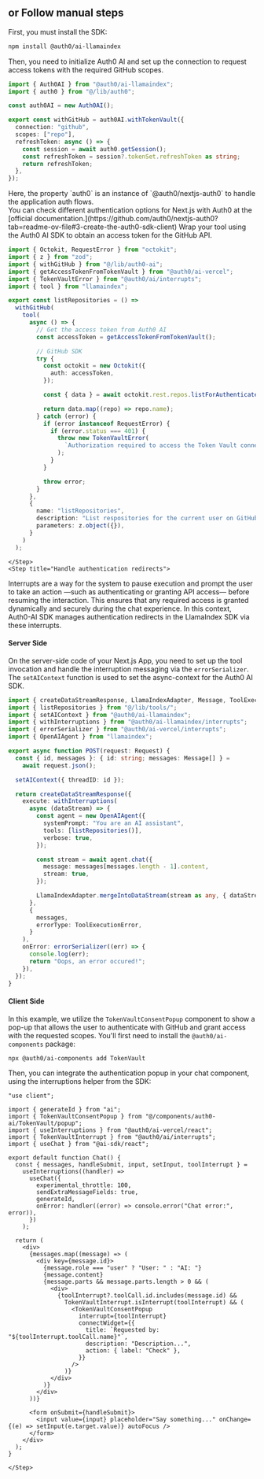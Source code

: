 ## or Follow manual steps

<div id="manual-steps">
  <Steps>
    <Step title="Configure Auth0 AI">
First, you must install the SDK:

```bash wrap lines
npm install @auth0/ai-llamaindex
```

Then, you need to initialize Auth0 AI and set up the connection to request access tokens with the required GitHub scopes.

```typescript ./src/lib/auth0-ai.ts wrap lines
import { Auth0AI } from "@auth0/ai-llamaindex";
import { auth0 } from "@/lib/auth0";

const auth0AI = new Auth0AI();

export const withGitHub = auth0AI.withTokenVault({
  connection: "github",
  scopes: ["repo"],
  refreshToken: async () => {
    const session = await auth0.getSession();
    const refreshToken = session?.tokenSet.refreshToken as string;
    return refreshToken;
  },
});

```
<Info>
Here, the property `auth0` is an instance of `@auth0/nextjs-auth0` to handle the application auth flows. <br/>
You can check different authentication options for Next.js with Auth0 at the [official documentation.](https://github.com/auth0/nextjs-auth0?tab=readme-ov-file#3-create-the-auth0-sdk-client)
</Info>
    </Step>
    <Step title="Integrate your tool with GitHub">
Wrap your tool using the Auth0 AI SDK to obtain an access token for the GitHub API.

```typescript ./src/lib/tools/listRepositories.ts wrap lines highlight={3-5,13,18,27-29}
import { Octokit, RequestError } from "octokit";
import { z } from "zod";
import { withGitHub } from "@/lib/auth0-ai";
import { getAccessTokenFromTokenVault } from "@auth0/ai-vercel";
import { TokenVaultError } from "@auth0/ai/interrupts";
import { tool } from "llamaindex";

export const listRepositories = () =>
  withGitHub(
    tool(
      async () => {
        // Get the access token from Auth0 AI
        const accessToken = getAccessTokenFromTokenVault();

        // GitHub SDK
        try {
          const octokit = new Octokit({
            auth: accessToken,
          });

          const { data } = await octokit.rest.repos.listForAuthenticatedUser();

          return data.map((repo) => repo.name);
        } catch (error) {
          if (error instanceof RequestError) {
            if (error.status === 401) {
              throw new TokenVaultError(
                `Authorization required to access the Token Vault connection`
              );
            }
          }

          throw error;
        }
      },
      {
        name: "listRepositories",
        description: "List respositories for the current user on GitHub",
        parameters: z.object({}),
      }
    )
  );
```
    </Step>
    <Step title="Handle authentication redirects">
Interrupts are a way for the system to pause execution and prompt the user to take an action —such as authenticating or granting API access— before resuming the interaction. This ensures that any required access is granted dynamically and securely during the chat experience. In this context, Auth0-AI SDK manages authentication redirects in the LlamaIndex SDK via these interrupts.

#### Server Side

On the server-side code of your Next.js App, you need to set up the tool invocation and handle the interruption messaging via the `errorSerializer`. The `setAIContext` function is used to set the async-context for the Auth0 AI SDK.

```typescript ./src/app/api/chat/route.ts wrap lines highlight={2-5,15,35}
import { createDataStreamResponse, LlamaIndexAdapter, Message, ToolExecutionError } from "ai";
import { listRepositories } from "@/lib/tools/";
import { setAIContext } from "@auth0/ai-llamaindex";
import { withInterruptions } from "@auth0/ai-llamaindex/interrupts";
import { errorSerializer } from "@auth0/ai-vercel/interrupts";
import { OpenAIAgent } from "llamaindex";

export async function POST(request: Request) {
  const { id, messages }: { id: string; messages: Message[] } =
    await request.json();

  setAIContext({ threadID: id });

  return createDataStreamResponse({
    execute: withInterruptions(
      async (dataStream) => {
        const agent = new OpenAIAgent({
          systemPrompt: "You are an AI assistant",
          tools: [listRepositories()],
          verbose: true,
        });

        const stream = await agent.chat({
          message: messages[messages.length - 1].content,
          stream: true,
        });

        LlamaIndexAdapter.mergeIntoDataStream(stream as any, { dataStream });
      },
      {
        messages,
        errorType: ToolExecutionError,
      }
    ),
    onError: errorSerializer((err) => {
      console.log(err);
      return "Oops, an error occured!";
    }),
  });
}
```

#### Client Side

In this example, we utilize the `TokenVaultConsentPopup` component to show a pop-up that allows the user to authenticate with GitHub and grant access with the requested scopes. You'll first need to install the `@auth0/ai-components` package:

```bash wrap lines
npx @auth0/ai-components add TokenVault
```

Then, you can integrate the authentication popup in your chat component, using the interruptions helper from the SDK:

```tsx ./src/components/chat.tsx wrap lines highlight={4-6,28-38}
"use client";

import { generateId } from "ai";
import { TokenVaultConsentPopup } from "@/components/auth0-ai/TokenVault/popup";
import { useInterruptions } from "@auth0/ai-vercel/react";
import { TokenVaultInterrupt } from "@auth0/ai/interrupts";
import { useChat } from "@ai-sdk/react";

export default function Chat() {
  const { messages, handleSubmit, input, setInput, toolInterrupt } =
    useInterruptions((handler) =>
      useChat({
        experimental_throttle: 100,
        sendExtraMessageFields: true,
        generateId,
        onError: handler((error) => console.error("Chat error:", error)),
      })
    );

  return (
    <div>
      {messages.map((message) => (
        <div key={message.id}>
          {message.role === "user" ? "User: " : "AI: "}
          {message.content}
          {message.parts && message.parts.length > 0 && (
            <div>
              {toolInterrupt?.toolCall.id.includes(message.id) &&
                TokenVaultInterrupt.isInterrupt(toolInterrupt) && (
                  <TokenVaultConsentPopup
                    interrupt={toolInterrupt}
                    connectWidget={{
                      title: `Requested by: "${toolInterrupt.toolCall.name}"`,
                      description: "Description...",
                      action: { label: "Check" },
                    }}
                  />
                )}
            </div>
          )}
        </div>
      ))}

      <form onSubmit={handleSubmit}>
        <input value={input} placeholder="Say something..." onChange={(e) => setInput(e.target.value)} autoFocus />
      </form>
    </div>
  );
}
```
    </Step>
  </Steps>
</div>
